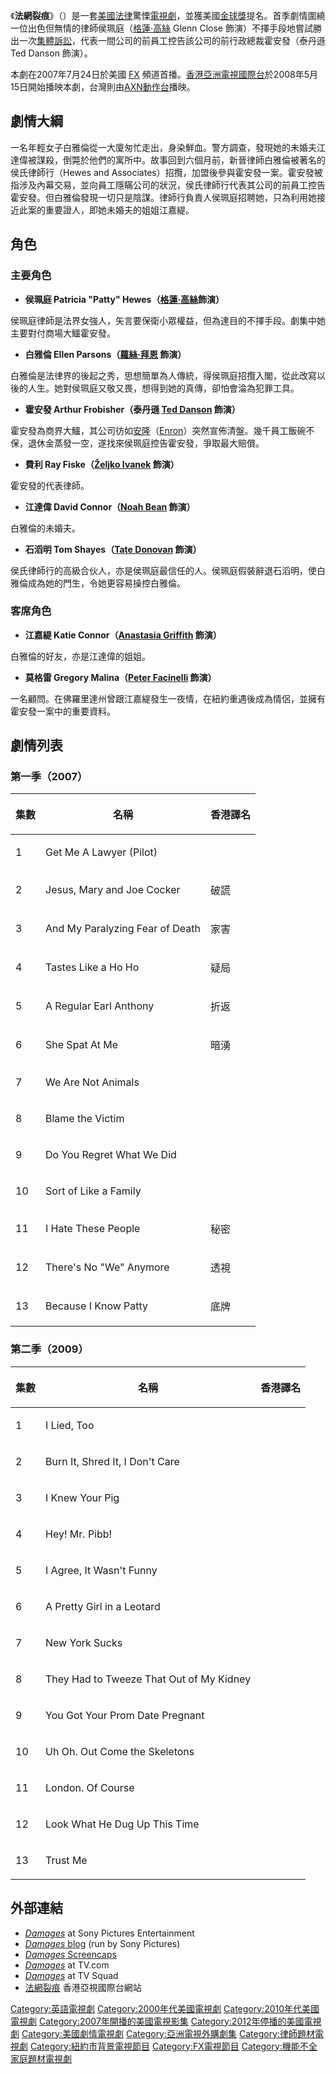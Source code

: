 {{Link style|time=2015-12-11T06:12:42+00:00}}
{{noteTA
|T=zh-tw:金權遊戲; zh-hk:法網裂痕; zh-cn:间接伤害;
|G1=Show
|1=zh-tw:亞倫·帕森斯; zh-hk:白雅倫;
|3=zh-tw:亞瑟·佛比謝; zh-hk:霍安發;
|4=zh-tw:雷·費斯科; zh-hk:費利;
|5=zh-tw:大衛·寇納; zh-hk:江達偉;
|6=zh-tw:湯姆·謝斯; zh-hk:石滔明;
|7=zh-tw:凱蒂·寇納; zh-hk:江嘉緹;
|8=zh-tw:葛瑞格·馬利納; zh-hk:莫格雷;
|9=zh-tw:休斯法律事務所; zh-hk:侯氏律師行;
|10=zh-tw:派蒂·休斯; zh-hk:侯珮庭;
|11=zh-tw:金權遊戲; zh-hk:法網裂痕; zh-cn:间接伤害;
}}
{{Infobox Television |
  | show_name = 法網裂痕<br/>''Damages''
  | image = [[File:Damages_title_card.jpg|250px]]
  | caption = 法網裂痕片頭畫面
  | format = 法律劇集
  | runtime = 約43分鐘<br />首集55分鐘
| starring = [[格伦·克洛斯|格伦·克洛斯]]<br />[[蘿絲·拜恩|蘿絲·拜恩]]<br />[[:en:Ted_Danson|Ted Danson]]<br />[[:en:Noah_Bean|Noah Bean]]<br />[[:en:Tate_Donovan|Tate Donovan]]<br />[[:en:Željko_Ivanek|Željko Ivanek]]
  | opentheme = "When I Am Through With You"<br />by The VLA
  | country = {{Flagcountry|USA}}
  | network = [[FX_(電視頻道)|FX]]
  | first_aired = 2007年7月24日
  | last_aired = {{End date|2012|9|12}}
  | num_seasons = 5
  | num_episodes = 59
  | producer = Mark A. Baker
  | executive_producer = [[:en:Todd_A._Kessler|Todd A. Kessler]]<br />[[:en:Glenn_Kessler|Glenn Kessler]]<br />[[:en:Daniel_Zelman|Daniel Zelman]]
  | creator = [[:en:Todd_A._Kessler|Todd A. Kessler]]<br />[[:en:Glenn_Kessler|Glenn Kessler]]<br />[[:en:Daniel_Zelman|Daniel Zelman]]
  | imdb_id = 0914387
  | tv_com_id = 58333
  | language = 英語
  | location = [[紐約市|紐約市]]
  | website = http://www.fxnetworks.com/shows/originals/damages/
}}
《'''法網裂痕'''》（{{lang-en|'''''Damages'''''}}）是一套[[美國|美國]][[法律|法律]]驚慄[[電視劇|電視劇]]，並獲美國[[金球獎|金球獎]]提名。首季劇情圍繞一位出色但無情的律師侯珮庭（[[格蓮·高絲|格蓮·高絲]] Glenn Close 飾演）不擇手段地嘗試勝出一次[[集體訴訟|集體訴訟]]，代表一間公司的前員工控告該公司的前行政總裁霍安發（泰丹遜 Ted Danson 飾演）。

本劇在2007年7月24日於美國 [[:en:FX_(TV_network)|FX]] 頻道首播。[[香港|香港]][[亞洲電視國際台|亞洲電視國際台]]於2008年5月15日開始播映本劇，台灣則由[[AXN|AXN動作台]]播映。

== 劇情大綱 ==

一名年輕女子白雅倫從一大廈匆忙走出，身染鮮血。警方調查，發現她的未婚夫江達偉被謀殺，倒斃於他們的寓所中。故事回到六個月前，新晉律師白雅倫被著名的侯氏律師行（Hewes and Associates）招攬，加盟後參與霍安發一案。霍安發被指涉及內幕交易，並向員工隱瞞公司的狀況，侯氏律師行代表其公司的前員工控告霍安發。但白雅倫發現一切只是陰謀。律師行負責人侯珮庭招聘她，只為利用她接近此案的重要證人，即她未婚夫的姐姐江嘉緹。

== 角色 ==

=== 主要角色 ===

* '''侯珮庭 Patricia "Patty" Hewes（[[格蓮·高絲|格蓮·高絲]]飾演）'''

侯珮庭律師是法界女強人，矢言要保衛小眾權益，但為達目的不擇手段。劇集中她主要對付商場大鱷霍安發。

* '''白雅倫 Ellen Parsons（[[蘿絲·拜恩|蘿絲·拜恩]] 飾演）'''

白雅倫是法律界的後起之秀，思想簡單為人傳統，得侯珮庭招攬入閣，從此改寫以後的人生。她對侯珮庭又敬又畏，想得到她的真傳，卻怕會淪為犯罪工具。

* '''霍安發 Arthur Frobisher（泰丹遜 [[:en:Ted_Danson|Ted Danson]] 飾演）'''

霍安發為商界大鱷，其公司彷如[[安然有限公司|安隆]]（[[:en:Enron|Enron]]）突然宣佈清盤。幾千員工飯碗不保，退休金蒸發一空，遂找來侯珮庭控告霍安發，爭取最大賠償。

* '''費利 Ray Fiske（[[:en:Željko_Ivanek|Željko Ivanek]] 飾演）'''

霍安發的代表律師。

* '''江達偉 David Connor（[[:en:Noah_Bean|Noah Bean]] 飾演）'''

白雅倫的未婚夫。

* '''石滔明 Tom Shayes（[[:en:Tate_Donovan|Tate Donovan]] 飾演）'''

侯氏律師行的高級合伙人，亦是侯珮庭最信任的人。侯珮庭假裝辭退石滔明，使白雅倫成為她的門生，令她更容易操控白雅倫。

=== 客席角色 ===

* '''江嘉緹 Katie Connor（[[:en:Anastasia_Griffith|Anastasia Griffith]] 飾演）'''

白雅倫的好友，亦是江達偉的姐姐。

* '''莫格雷 Gregory Malina（[[:en:Peter_Facinelli|Peter Facinelli]] 飾演）'''

一名顧問。在佛羅里達州曾跟江嘉緹發生一夜情，在紐約重遇後成為情侶，並擁有霍安發一案中的重要資料。

== 劇情列表 ==

=== 第一季（2007） ===
{| class="wikitable"
|- bgcolor="#CCCCCC"
! 集數 || 名稱 || 香港譯名
|-
| 1
| Get Me A Lawyer (Pilot)
| 
|-
| 2
| Jesus, Mary and Joe Cocker
| 破謊
|-
| 3
| And My Paralyzing Fear of Death
| 家害
|-
| 4
| Tastes Like a Ho Ho
| 疑局
|-
| 5
| A Regular Earl Anthony
| 折返
|-
| 6
| She Spat At Me
| 暗湧
|-
| 7
| We Are Not Animals
| 
|-
| 8
| Blame the Victim
| 
|-
| 9
| Do You Regret What We Did
| 
|-
| 10
| Sort of Like a Family
| 
|-
| 11
| I Hate These People
| 秘密
|-
| 12
| There's No "We" Anymore
| 透視
|-
| 13
| Because I Know Patty
| 底牌
|}
=== 第二季（2009） ===
{| class="wikitable"
|- bgcolor="#CCCCCC"
! 集數 || 名稱 || 香港譯名
|-
| 1
| I Lied, Too 
| 
|-
| 2
| Burn It, Shred It, I Don't Care
| 
|-
| 3
| I Knew Your Pig
| 
|-
| 4
| Hey! Mr. Pibb!
| 
|-
| 5
| I Agree, It Wasn't Funny
| 
|-
| 6
| A Pretty Girl in a Leotard
| 
|-
| 7
| New York Sucks
| 
|-
| 8
| They Had to Tweeze That Out of My Kidney
| 
|-
| 9
| You Got Your Prom Date Pregnant
| 
|-
| 10
| Uh Oh. Out Come the Skeletons
| 
|-
| 11
| London. Of Course
| 
|-
| 12
| Look What He Dug Up This Time
| 
|-
| 13
| Trust Me
| 
|}

== 外部連結 ==
* [https://web.archive.org/web/20100819131533/http://www.damagestv.com/ ''Damages''] at Sony Pictures Entertainment
* [https://web.archive.org/web/20100828065651/http://www.theseniorassociate.com/ ''Damages'' blog] (run by Sony Pictures)
* [https://web.archive.org/web/20080511211723/http://dramatic-personae.net/rose/ ''Damages'' Screencaps]
* [http://www.tv.com/damages/show/58333/summary.html?tag=show_table;title;54/ ''Damages''] {{Wayback|url=http://www.tv.com/damages/show/58333/summary.html?tag=show_table%3Btitle%3B54%2F |date=20090215041131 }} at TV.com
* [http://www.tvsquad.com/category/damages/ ''Damages''] {{Wayback|url=http://www.tvsquad.com/category/damages/ |date=20210125175517 }} at TV Squad
* [https://web.archive.org/web/20080519162700/http://www.hkatv.com/v3/world/popup/08/damages/index.html 法網裂痕] 香港亞視國際台網站

{{FX电视节目}}

{{DEFAULTSORT:Damages}}
[[Category:英語電視劇|Category:英語電視劇]]
[[Category:2000年代美國電視劇|Category:2000年代美國電視劇]]
[[Category:2010年代美國電視劇|Category:2010年代美國電視劇]]
[[Category:2007年開播的美國電視影集|Category:2007年開播的美國電視影集]]
[[Category:2012年停播的美國電視劇|Category:2012年停播的美國電視劇]]
[[Category:美國劇情電視劇|Category:美國劇情電視劇]]
[[Category:亞洲電視外購劇集|Category:亞洲電視外購劇集]]
[[Category:律師題材電視劇|Category:律師題材電視劇]]
[[Category:紐約市背景電視節目|Category:紐約市背景電視節目]]
[[Category:FX電視節目|Category:FX電視節目]]
[[Category:機能不全家庭題材電視劇|Category:機能不全家庭題材電視劇]]